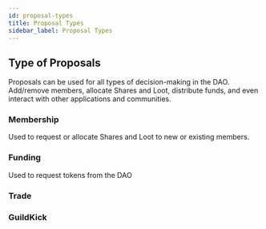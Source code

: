 ```yaml
---
id: proposal-types
title: Proposal Types
sidebar_label: Proposal Types
---
```


## Type of Proposals

Proposals can be used for all types of decision-making in the DAO. Add/remove members, allocate Shares and Loot, distribute funds, and even interact with other applications and communities.

### Membership

Used to request or allocate Shares and Loot to new or existing members.

### Funding

Used to request tokens from the DAO

### Trade

### GuildKick
